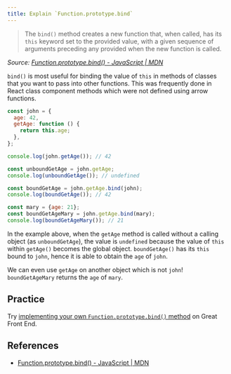 ```yaml
---
title: Explain `Function.prototype.bind`
---
```


> The `bind()` method creates a new function that, when called, has its `this` keyword set to the provided value, with a given sequence of arguments preceding any provided when the new function is called.

_Source: [Function.prototype.bind() - JavaScript | MDN](https://developer.mozilla.org/en/docs/Web/JavaScript/Reference/Global_objects/Function/bind)_

`bind()` is most useful for binding the value of `this` in methods of classes that you want to pass into other functions. This was frequently done in React class component methods which were not defined using arrow functions.

```js
const john = {
  age: 42,
  getAge: function () {
    return this.age;
  },
};

console.log(john.getAge()); // 42

const unboundGetAge = john.getAge;
console.log(unboundGetAge()); // undefined

const boundGetAge = john.getAge.bind(john);
console.log(boundGetAge()); // 42

const mary = {age: 21};
const boundGetAgeMary = john.getAge.bind(mary);
console.log(boundGetAgeMary()); // 21
```

In the example above, when the `getAge` method is called without a calling object (as `unboundGetAge`), the value is `undefined` because the value of `this` within `getAge()` becomes the global object. `boundGetAge()` has its `this` bound to `john`, hence it is able to obtain the `age` of `john`.

We can even use `getAge` on another object which is not `john`! `boundGetAgeMary` returns the `age` of `mary`.

## Practice

Try [implementing your own `Function.prototype.bind()` method](/questions/javascript/function-bind) on Great Front End.

## References

- [Function.prototype.bind() - JavaScript | MDN](https://developer.mozilla.org/en/docs/Web/JavaScript/Reference/Global_objects/Function/bind)
